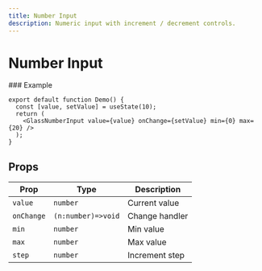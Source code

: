 ```yaml
---
title: Number Input
description: Numeric input with increment / decrement controls.
---
```


# Number Input


<!-- STATIC_PREVIEW:number-input:start -->
<div id="liquidify-static-number-input-preview">
  <style>
#liquidify-static-number-input-preview, #liquidify-static-number-input-preview{
        height: 100%;
        margin: 0;</head></title}
  </style>
  <div class="canvas">
</div>
<!-- STATIC_PREVIEW:number-input:end -->
### Example

```tsx
export default function Demo() {
  const [value, setValue] = useState(10);
  return (
    <GlassNumberInput value={value} onChange={setValue} min={0} max={20} />
  );
}
```

## Props

| Prop       | Type               | Description    |
| ---------- | ------------------ | -------------- |
| `value`    | `number`           | Current value  |
| `onChange` | `(n:number)=>void` | Change handler |
| `min`      | `number`           | Min value      |
| `max`      | `number`           | Max value      |
| `step`     | `number`           | Increment step |
